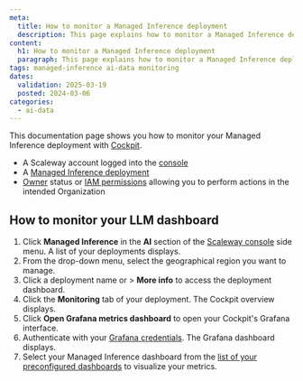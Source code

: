 ```yaml
---
meta:
  title: How to monitor a Managed Inference deployment
  description: This page explains how to monitor a Managed Inference deployment
content:
  h1: How to monitor a Managed Inference deployment
  paragraph: This page explains how to monitor a Managed Inference deployment
tags: managed-inference ai-data monitoring
dates:
  validation: 2025-03-19
  posted: 2024-03-06
categories:
  - ai-data
---
```



This documentation page shows you how to monitor your Managed Inference deployment with [Cockpit](/cockpit/quickstart/).

<Requirements />

  - A Scaleway account logged into the [console](https://console.scaleway.com)
  - A [Managed Inference deployment](/managed-inference/quickstart/)
  - [Owner](/iam/concepts/#owner) status or [IAM permissions](/iam/concepts/#permission) allowing you to perform actions in the intended Organization

## How to monitor your LLM dashboard

1. Click **Managed Inference** in the **AI** section of the [Scaleway console](https://console.scaleway.com) side menu. A list of your deployments displays.
2. From the drop-down menu, select the geographical region you want to manage.
3. Click a deployment name or <Icon name="more" /> > **More info** to access the deployment dashboard.
4. Click the **Monitoring** tab of your deployment. The Cockpit overview displays.
5. Click **Open Grafana metrics dashboard** to open your Cockpit's Grafana interface.
6. Authenticate with your [Grafana credentials](/cockpit/how-to/retrieve-grafana-credentials/). The Grafana dashboard displays.
7. Select your Managed Inference dashboard from the [list of your preconfigured dashboards](/cockpit/how-to/access-grafana-and-managed-dashboards/) to visualize your metrics.